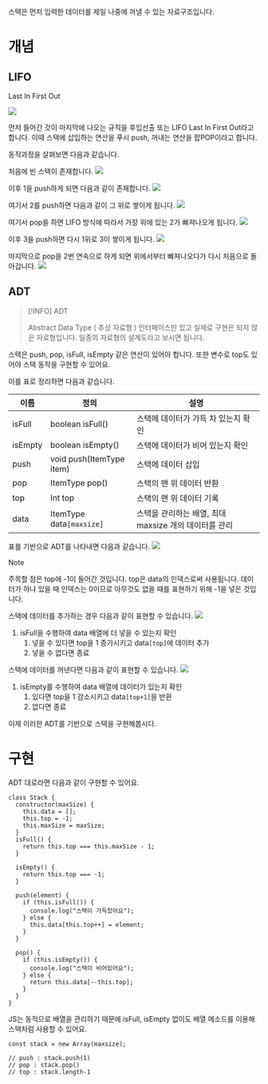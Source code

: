 스택은 먼저 입력한 데이터를 제일 나중에 꺼낼 수 있는 자료구조입니다.

# 개념

## LIFO

Last In First Out

![](/images/2025-05-31/Pasted%20image%2020250617074936.png)

먼저 들어간 것이 마지막에 나오는 규칙을 후입선출 또는 LIFO Last In First Out라고 합니다. 이때 스택에 삽입하는 연산을 푸시 push, 꺼내는 연산을 팝POP이라고 합니다.

동작과정을 살펴보면 다음과 같습니다.

처음에 빈 스택이 존재합니다.
![](/images/2025-05-31/Pasted%20image%2020250617075530.png)

이후 1을 push하게 되면 다음과 같이 존재합니다.
![](/images/2025-05-31/Pasted%20image%2020250617075548.png)

여기서 2를 push하면 다음과 같이 그 위로 쌓이게 됩니다.
![](/images/2025-05-31/Pasted%20image%2020250617075609.png)

여기서 pop을 하면 LIFO 방식에 따라서 가장 위에 있는 2가 빠져나오게 됩니다.
![](/images/2025-05-31/Pasted%20image%2020250617075641.png)

이후 3을 push하면 다시 1위로 3이 쌓이게 됩니다.
![](/images/2025-05-31/Pasted%20image%2020250617075716.png)

마지막으로 pop을 2번 연속으로 하게 되면 위에서부터 빠져나오다가 다시 처음으로 돌아갑니다.
![](/images/2025-05-31/Pasted%20image%2020250617075757.png)

## ADT

> [!INFO] ADT
>
> Abstract Data Type ( 추상 자료형 )
> 인터페이스만 있고 실제로 구현은 되지 않은 자료형입니다. 일종의 자료형의 설계도라고 보시면 됩니다.

스택은 push, pop, isFull, isEmpty 같은 연산이 있어야 합니다. 또한 변수로 top도 있어야 스택 동작을 구현할 수 있어요.

이를 표로 정리하면 다음과 같습니다.

| 이름    | 정의                     | 설명                                                  |
| ------- | ------------------------ | ----------------------------------------------------- |
| isFull  | boolean isFull()         | 스택에 데이터가 가득 차 있는지 확인                   |
| isEmpty | boolean isEmpty()        | 스택에 데이터가 비어 있는지 확인                      |
| push    | void push(ItemType item) | 스택에 데이터 삽입                                    |
| pop     | ItemType pop()           | 스택의 맨 위 데이터 반환                              |
| top     | Int top                  | 스택의 맨 위 데이터 기록                              |
| data    | ItemType data`[maxsize]` | 스택을 관리하는 배열, 최대 maxsize 개의 데이터를 관리 |

표를 기반으로 ADT를 나타내면 다음과 같습니다.
![](/images/2025-05-31/Pasted%20image%2020250617080823.png)

> [!NOTE]
>
> 주목할 점은 top에 -1이 들어간 것입니다. top은 data의 인덱스로써 사용됩니다. 데이터가 하나 있을 때 인덱스는 0이므로 아무것도 없을 때를 표현하기 위해 -1을 넣은 것입니다.

스택에 데이터를 추가하는 경우 다음과 같이 표현할 수 있습니다.
![](/images/2025-05-31/Pasted%20image%2020250617083445.png)

1. isFull을 수행하여 data 배열에 더 넣을 수 있는지 확인
   1. 넣을 수 있다면 top을 1 증가시키고 data`[top]`에 데이터 추가
   2. 넣을 수 없다면 종료

스택에 데이터를 꺼낸다면 다음과 같이 표현할 수 있습니다.
![](/images/2025-05-31/Pasted%20image%2020250617083637.png)

1. isEmpty를 수행하여 data 배열에 데이터가 있는지 확인
   1. 있다면 top을 1 감소시키고 data`[top+1]`을 반환
   2. 없다면 종료

이제 이러한 ADT를 기반으로 스택을 구현해봅시다.

# 구현

ADT 대로라면 다음과 같이 구현할 수 있어요.

```tsx
class Stack {
  constructor(maxSize) {
    this.data = [];
    this.top = -1;
    this.maxSize = maxSize;
  }
  isFull() {
    return this.top === this.maxSize - 1;
  }

  isEmpty() {
    return this.top === -1;
  }

  push(element) {
    if (this.isFull()) {
      console.log("스택이 가득찼어요");
    } else {
      this.data[this.top++] = element;
    }
  }

  pop() {
    if (this.isEmpty()) {
      console.log("스택이 비어있어요");
    } else {
      return this.data[--this.top];
    }
  }
}
```

JS는 동적으로 배열을 관리하기 때문에 isFull, isEmpty 없이도 배열 메소드를 이용해 스택처럼 사용할 수 있어요.

```tsx
const stack = new Array(maxsize);

// push : stack.push(1)
// pop : stack.pop()
// top : stack.length-1
```
